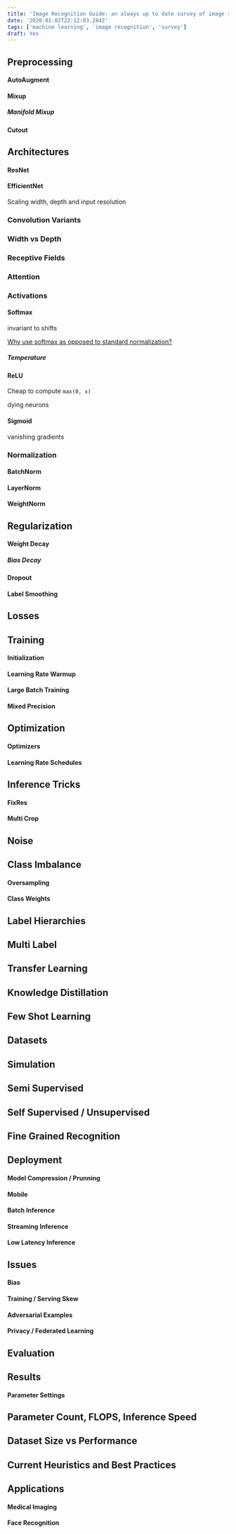```yaml
---
title: 'Image Recognition Guide: an always up to date survey of image recognition'
date: '2020-01-02T22:12:03.284Z'
tags: ['machine learning', 'image recognition', 'survey']
draft: Yes
---
```




## Preprocessing

#### AutoAugment

#### Mixup

##### Manifold Mixup


#### Cutout

## Architectures

#### ResNet

#### EfficientNet

Scaling width, depth and input resolution

### Convolution Variants

### Width vs Depth

### Receptive Fields

### Attention

### Activations

#### Softmax

invariant to shifts

[Why use softmax as opposed to standard normalization?](https://stackoverflow.com/questions/17187507/why-use-softmax-as-opposed-to-standard-normalization)

##### Temperature

#### ReLU

Cheap to compute `max(0, x)`

dying neurons

#### Sigmoid

vanishing gradients

### Normalization

#### BatchNorm

#### LayerNorm

#### WeightNorm

## Regularization

#### Weight Decay

##### Bias Decay

#### Dropout


#### Label Smoothing

## Losses


## Training

#### Initialization

#### Learning Rate Warmup

#### Large Batch Training

#### Mixed Precision

## Optimization

#### Optimizers


#### Learning Rate Schedules


## Inference Tricks

#### FixRes

#### Multi Crop

## Noise

## Class Imbalance

#### Oversampling

#### Class Weights

## Label Hierarchies

## Multi Label

## Transfer Learning

## Knowledge Distillation

## Few Shot Learning

## Datasets

## Simulation

## Semi Supervised

## Self Supervised / Unsupervised

## Fine Grained Recognition

## Deployment

#### Model Compression / Prunning

#### Mobile

#### Batch Inference

#### Streaming Inference

#### Low Latency Inference

## Issues

#### Bias

#### Training / Serving Skew

#### Adversarial Examples

#### Privacy / Federated Learning

## Evaluation

## Results

#### Parameter Settings


## Parameter Count, FLOPS, Inference Speed

## Dataset Size vs Performance

## Current Heuristics and Best Practices


## Applications

#### Medical Imaging

#### Face Recognition
